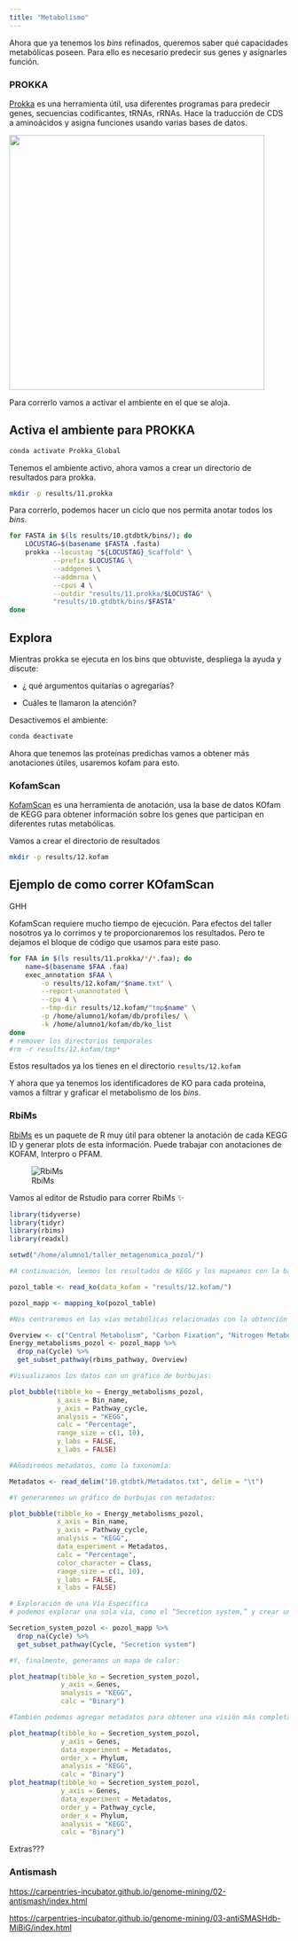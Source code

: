 ```yaml
---
title: "Metabolismo"
---
```


Ahora que ya tenemos los *bins* refinados, queremos saber qué capacidades metabólicas poseen. Para ello es necesario predecir sus genes y asignarles función.

### PROKKA

[Prokka](https://training.galaxyproject.org/training-material/topics/genome-annotation/tutorials/annotation-with-prokka/slides-plain.html) es una herramienta útil, usa diferentes programas para predecir genes, secuencias codificantes, tRNAs, rRNAs. Hace la traducción de CDS a aminoácidos y asigna funciones usando varias bases de datos.

[![](Figures/Prokka_workflow.png){fig-align="center" width="460"}](https://training.galaxyproject.org/training-material/topics/genome-annotation/tutorials/annotation-with-prokka/slides-plain.html)

Para correrlo vamos a activar el ambiente en el que se aloja.

::: callout-warning
## Activa el ambiente para PROKKA

``` bash
conda activate Prokka_Global
```
:::

Tenemos el ambiente activo, ahora vamos a crear un directorio de resultados para prokka.

``` bash
mkdir -p results/11.prokka
```

Para correrlo, podemos hacer un ciclo que nos permita anotar todos los *bins.*

``` bash
for FASTA in $(ls results/10.gtdbtk/bins/); do
    LOCUSTAG=$(basename $FASTA .fasta)
    prokka --locustag "${LOCUSTAG}_Scaffold" \
           --prefix $LOCUSTAG \
           --addgenes \
           --addmrna \
           --cpus 4 \
           --outdir "results/11.prokka/$LOCUSTAG" \
           "results/10.gtdbtk/bins/$FASTA"
done
```

::: callout-warning
## Explora

Mientras prokka se ejecuta en los bins que obtuviste, despliega la ayuda y discute:

-   ¿ qué argumentos quitarías o agregarías?

-   Cuáles te llamaron la atención?
:::

Desactivemos el ambiente:

``` bash
conda deactivate
```

Ahora que tenemos las proteínas predichas vamos a obtener más anotaciones útiles, usaremos kofam para esto.

### KofamScan

[KofamScan](https://github.com/takaram/kofam_scan) es una herramienta de anotación, usa la base de datos KOfam de KEGG para obtener información sobre los genes que participan en diferentes rutas metabólicas.

Vamos a crear el directorio de resultados

``` bash
mkdir -p results/12.kofam
```

::: callout-caution
## Ejemplo de como correr KOfamScan

GHH

KofamScan requiere mucho tiempo de ejecución. Para efectos del taller nosotros ya lo corrimos y te proporcionaremos los resultados. Pero te dejamos el bloque de código que usamos para este paso.

``` bash
for FAA in $(ls results/11.prokka/*/*.faa); do
    name=$(basename $FAA .faa)
    exec_annotation $FAA \
        -o results/12.kofam/"$name.txt" \
        --report-unannotated \
        --cpu 4 \
        --tmp-dir results/12.kofam/"tmp$name" \
        -p /home/alumno1/kofam/db/profiles/ \
        -k /home/alumno1/kofam/db/ko_list
done
# remover los directorios temporales
#rm -r results/12.kofam/tmp*
```
:::

Estos resultados ya los tienes en el directorio `results/12.kofam`

Y ahora que ya tenemos los identificadores de KO para cada proteína, vamos a filtrar y graficar el metabolismo de los *bins*.

### RbiMs

[RbiMs](https://github.com/mirnavazquez/RbiMs) es un paquete de R muy útil para obtener la anotación de cada KEGG ID y generar plots de esta información. Puede trabajar con anotaciones de KOFAM, Interpro o PFAM.

![RbiMs](Figures/rRbiMs-3.png){fig-align="center"}

Vamos al editor de Rstudio para correr RbiMs ✨

``` r
library(tidyverse)
library(tidyr)
library(rbims)
library(readxl)

setwd("/home/alumno1/taller_metagenomica_pozol/")

#A continuación, leemos los resultados de KEGG y los mapeamos con la base de datos de KEGG:

pozol_table <- read_ko(data_kofam = "results/12.kofam/") 

pozol_mapp <- mapping_ko(pozol_table)

#Nos centraremos en las vías metabólicas relacionadas con la obtención de energía:

Overview <- c("Central Metabolism", "Carbon Fixation", "Nitrogen Metabolism", "Sulfur Metabolism", "Fermentation", "Methane Metabolism")
Energy_metabolisms_pozol <- pozol_mapp %>%
  drop_na(Cycle) %>%
  get_subset_pathway(rbims_pathway, Overview) 

#Visualizamos los datos con un gráfico de burbujas:

plot_bubble(tibble_ko = Energy_metabolisms_pozol,
            x_axis = Bin_name, 
            y_axis = Pathway_cycle,
            analysis = "KEGG",
            calc = "Percentage",
            range_size = c(1, 10),
            y_labs = FALSE,
            x_labs = FALSE)  

#Añadiremos metadatos, como la taxonomía:

Metadatos <- read_delim("10.gtdbtk/Metadatos.txt", delim = "\t")

#Y generaremos un gráfico de burbujas con metadatos:

plot_bubble(tibble_ko = Energy_metabolisms_pozol,
            x_axis = Bin_name, 
            y_axis = Pathway_cycle,
            analysis = "KEGG",
            data_experiment = Metadatos,
            calc = "Percentage",
            color_character = Class,
            range_size = c(1, 10),
            y_labs = FALSE,
            x_labs = FALSE) 

# Exploración de una Vía Específica
# podemos explorar una sola vía, como el “Secretion system,” y crear un mapa de calor para visualizar los genes relacionados con esta vía:

Secretion_system_pozol <- pozol_mapp %>%
  drop_na(Cycle) %>%
  get_subset_pathway(Cycle, "Secretion system")

#Y, finalmente, generamos un mapa de calor:

plot_heatmap(tibble_ko = Secretion_system_pozol, 
             y_axis = Genes,
             analysis = "KEGG",
             calc = "Binary")

#También podemos agregar metadatos para obtener una visión más completa:

plot_heatmap(tibble_ko = Secretion_system_pozol, 
             y_axis = Genes,
             data_experiment = Metadatos,
             order_x = Phylum,
             analysis = "KEGG",
             calc = "Binary")
plot_heatmap(tibble_ko = Secretion_system_pozol, 
             y_axis = Genes,
             data_experiment = Metadatos,
             order_y = Pathway_cycle,
             order_x = Phylum,
             analysis = "KEGG",
             calc = "Binary")
```

Extras???

### Antismash

<https://carpentries-incubator.github.io/genome-mining/02-antismash/index.html>

<https://carpentries-incubator.github.io/genome-mining/03-antiSMASHdb-MiBiG/index.html>
